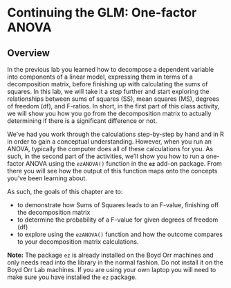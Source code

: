 # Continuing the GLM: One-factor ANOVA

## Overview

In the previous lab you learned how to decompose a dependent variable into components of a linear model, expressing them in terms of a decomposition matrix, before finishing up with calculating the sums of squares. In this lab, we will take it a step further and start exploring the relationships between sums of squares (SS), mean squares (MS), degrees of freedom (df), and F-ratios.  In short, in the first part of this class activity, we will show you how you go from the decomposition matrix to actually determining if there is a significant difference or not.  

We've had you work through the calculations step-by-step by hand and in R in order to gain a conceptual understanding. However, when you run an ANOVA, typically the computer does all of these calculations for you. As such, in the second part of the activities, we'll show you how to run a one-factor ANOVA using the `ezANOVA()` function in the **`ez`** add-on package. From there you will see how the output of this function maps onto the concepts you've been learning about. 

As such, the goals of this chapter are to:

* to demonstrate how Sums of Squares leads to an F-value, finishing off the decomposition matrix
* to determine the probability of a F-value for given degrees of freedom (df)
* to explore using the `ezANOVA()` function and how the outcome compares to your decomposition matrix calculations.

**Note:** The package `ez` is already installed on the Boyd Orr machines and only needs read into the library in the normal fashion. Do not install it on the Boyd Orr Lab machines. If you are using your own laptop you will need to make sure you have installed the `ez` package.
